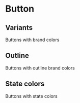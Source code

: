 
# Button

## Variants

Buttons with brand colors

<Canvas>
  <Story id="components-button--variants" />
</Canvas>

## Outline

Buttons with outline brand colors

<Canvas>
  <Story id="components-button--outline" />
</Canvas>

## State colors

Buttons with state colors

<Canvas>
  <Story id="components-button--state-colors" />
</Canvas>
